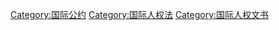 {{Catmore}}

[[Category:国际公约|Category:国际公约]]
[[Category:国际人权法|Category:国际人权法]]
[[Category:国际人权文书|Category:国际人权文书]]